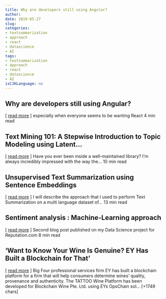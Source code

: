 ```yaml
---
title: Why are developers still using Angular?   
author: 
date: 2019-05-27
slug: 
categories: 
- textsummarization
- approach
- react
- datascience
- AI
tags: 
- textsummarization
- approach
- react
- datascience
- AI
isCJKLanguage: no 
---
```


## Why are developers still using Angular?   
[ <a href="" target="_blank">read more</a> ] 
  especially when everyone seems to be wanting React 4 min read 




## Text Mining 101: A Stepwise Introduction to Topic Modeling using Latent…   
[ <a href="https://medium.com/@prateekjoshi565/text-mining-101-a-stepwise-introduction-to-topic-modeling-using-latent-semantic-analysis-using-add9c905efd9" target="_blank">read more</a> ] 
  Have you ever been inside a well-maintained library? I'm always incredibly impressed with the way the… 10 min read 




## Unsupervised Text Summarization using Sentence Embeddings   
[ <a href="https://medium.com/@kushalchauhan/unsupervised-text-summarization-using-sentence-embeddings-adb15ce83db1" target="_blank">read more</a> ] 
  I will describe the approach that I used to perform Text Summarization on a multi language dataset of… 13 min read 




## Sentiment analysis : Machine-Learning approach   
[ <a href="https://medium.com/@samuelpilcer/sentiment-analysis-machine-learning-approach-83e4ba38b57" target="_blank">read more</a> ] 
  Second blog post published on my Data Science project for Reputation.com 8 min read 




## 'Want to Know Your Wine Is Genuine? EY Has Built a Blockchain for That' 
 [ <a href="https://www.coindesk.com/want-to-know-your-wine-is-genuine-ey-has-built-a-blockchain-for-that" target="_blank">read more</a> ]
Big Four professional services firm EY has built a blockchain platform for a firm that will help consumers determine wines’ quality, provenance and authenticity.
The TATTOO Wine Platform has been developed for Blockchain Wine Pte. Ltd. using EYs OpsChain sol… [+1749 chars] 


